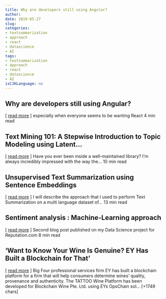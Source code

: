 ```yaml
---
title: Why are developers still using Angular?   
author: 
date: 2019-05-27
slug: 
categories: 
- textsummarization
- approach
- react
- datascience
- AI
tags: 
- textsummarization
- approach
- react
- datascience
- AI
isCJKLanguage: no 
---
```


## Why are developers still using Angular?   
[ <a href="" target="_blank">read more</a> ] 
  especially when everyone seems to be wanting React 4 min read 




## Text Mining 101: A Stepwise Introduction to Topic Modeling using Latent…   
[ <a href="https://medium.com/@prateekjoshi565/text-mining-101-a-stepwise-introduction-to-topic-modeling-using-latent-semantic-analysis-using-add9c905efd9" target="_blank">read more</a> ] 
  Have you ever been inside a well-maintained library? I'm always incredibly impressed with the way the… 10 min read 




## Unsupervised Text Summarization using Sentence Embeddings   
[ <a href="https://medium.com/@kushalchauhan/unsupervised-text-summarization-using-sentence-embeddings-adb15ce83db1" target="_blank">read more</a> ] 
  I will describe the approach that I used to perform Text Summarization on a multi language dataset of… 13 min read 




## Sentiment analysis : Machine-Learning approach   
[ <a href="https://medium.com/@samuelpilcer/sentiment-analysis-machine-learning-approach-83e4ba38b57" target="_blank">read more</a> ] 
  Second blog post published on my Data Science project for Reputation.com 8 min read 




## 'Want to Know Your Wine Is Genuine? EY Has Built a Blockchain for That' 
 [ <a href="https://www.coindesk.com/want-to-know-your-wine-is-genuine-ey-has-built-a-blockchain-for-that" target="_blank">read more</a> ]
Big Four professional services firm EY has built a blockchain platform for a firm that will help consumers determine wines’ quality, provenance and authenticity.
The TATTOO Wine Platform has been developed for Blockchain Wine Pte. Ltd. using EYs OpsChain sol… [+1749 chars] 


